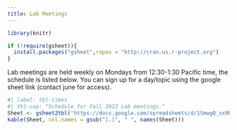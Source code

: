 ```yaml
---
title: Lab Meetings
---
```

```r
library(knitr)

if (!require(gsheet)){
  install.packages("gsheet",repos = "http://cran.us.r-project.org")
}


```

Lab meetings are held weekly on Mondays from 12:30-1:30 Pacific time, the schedule is listed below.  You can sign up for a day/topic using the google sheet link (contact june for access).


```R
#| label: tbl-times
#| tbl-cap: "Schedule for Fall 2023 Lab meetings."
Sheet <- gsheet2tbl('https://docs.google.com/spreadsheets/d/1SmwgQ_sx9U-v4zq8rAfTRtXK16aA-lIQZU5wqiTdusg/edit?usp=sharing')
kable(Sheet, col.names = gsub("[.]", " ", names(Sheet)))
```